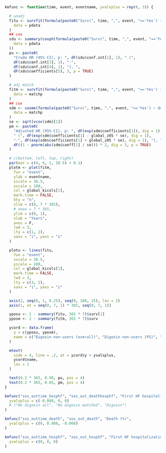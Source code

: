 ```r
kmfunc <- function(time, event, eventname, yvalsplus = rep(0, 3)) {

  # unadj
  fitu <- survfit(formula(paste0("Surv(", time, ",", event, "=='Yes') ~ ddr_digoxin")),
    data = pdata
  )
  ## cox
  sdu <- summary(coxph(formula(paste0("Surv(", time, ",", event, "=='Yes') ~ ddr_digoxin")),
    data = pdata
  ))
  pu <- paste0(
    "Crude HR (95% CI), p: ", dF(sdu$conf.int[1], 1), " (",
    dF(sdu$conf.int[3], 1), "-",
    dF(sdu$conf.int[4], 1), "), ",
    dF(sdu$coefficients[5], 3, p = TRUE)
  )

  # adj match
  fitm <- survfit(formula(paste0("Surv(", time, ",", event, "=='Yes') ~ ddr_digoxin")),
    data = matchp
  )
  ## cox
  sdm <- coxme(formula(paste0("Surv(", time, ",", event, "=='Yes') ~ ddr_digoxin + (1 | par)")),
    data = matchp
  )
  se <- sqrt(vcov(sdm)[1])
  pm <- paste0(
    "Adjusted HR (95% CI), p: ", dF(exp(sdm$coefficients[1]), dig = 1),
    " (", dF(exp(sdm$coefficients[1] - global_z05 * se), dig = 1),
    "-", dF(exp(sdm$coefficients[1] + global_z05 * se), dig = 1), "), ",
    dF((1 - pnorm(abs(sdm$coeff[1] / se))) * 2, dig = 3, p = TRUE)
  )

  # c(bottom, left, top, right)
  par(mar = c(4, 6, 1, 10.5) + 0.1)
  plotm <- plot(fitm,
    fun = "event",
    ylab = eventname,
    xscale = 30.5,
    yscale = 100,
    col = global_kicols[1],
    mark.time = FALSE,
    bty = "n",
    xlim = c(0, 7 * 365),
    # xmax = 7 * 365,
    ylim = c(0, 1),
    xlab = "Years",
    axes = F,
    lwd = 3,
    lty = c(1, 2),
    xaxs = "i", yaxs = "i"
  )

  plotu <- lines(fitu,
    fun = "event",
    xscale = 30.5,
    yscale = 100,
    col = global_kicols[1],
    mark.time = FALSE,
    lwd = 3,
    lty = c(3, 2),
    xaxs = "i", yaxs = "i"
  )

  axis(2, seq(0, 1, 0.25), seq(0, 100, 25), las = 2)
  axis(1, at = seq(0, 7, 1) * 365, seq(0, 7, 1))

  yposu <- 1 - summary(fitu, 365 * 7)$surv[1]
  yposm <- 1 - summary(fitm, 365 * 7)$surv

  ycord <- data.frame(
    y = c(yposu, yposm),
    name = c("Digoxin non-users (overall)", "Digoxin non-users (PS)", "Digoxin users")
  )

  mtext(
    side = 4, line = .2, at = ycord$y + yvalsplus,
    ycord$name,
    las = 1
  )

  text(0.2 * 365, 0.90, pu, pos = 4)
  text(0.2 * 365, 0.85, pm, pos = 4)
}
```

```r
kmfunc("sos_outtime_hosphf", "sos_out_deathhosphf", "First HF hospitalization/death (%)",
  yvalsplus = c(-0.008, 0, 0)
  # ("No digoxin all", "No digoxin matched", "Digoxin")
)
```

```r
kmfunc("sos_outtime_death", "sos_out_death", "Death (%)",
  yvalsplus = c(0, 0.008, -0.008)
)
```

```r
kmfunc("sos_outtime_hosphf", "sos_out_hosphf", "First HF hospitalization (%)",
  yvalsplus = c(0, 0, 0)
)
```

